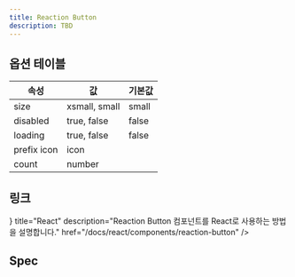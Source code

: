 ```yaml
---
title: Reaction Button
description: TBD
---
```


<SanityGuideline title="Reaction Button" />

## 옵션 테이블

| 속성        | 값                         | 기본값    |
| ----------- | ------------------------- | --------- |
| size        | xsmall, small             | small     |
| disabled    | true, false               | false     |
| loading     | true, false               | false     |
| prefix icon | icon                      |           |
| count       | number                    |           |

## 링크

<Cards>
  <Card
    icon={<AtomIcon />}
    title="React"
    description="Reaction Button 컴포넌트를 React로 사용하는 방법을 설명합니다."
    href="/docs/react/components/reaction-button"
  />
</Cards>

## Spec

<ComponentSpecBlock id="reaction-button" />
